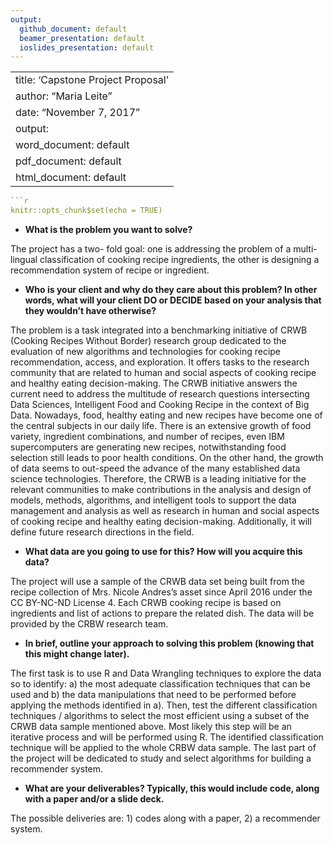 ```yaml
---
output: 
  github_document: default
  beamer_presentation: default
  ioslides_presentation: default
---
```



---
title: 'Capstone Project Proposal '
author: "Maria Leite"
date: "November 7, 2017"
output:
  word_document: default
  pdf_document: default
  html_document: default
---
```r

```r
knitr::opts_chunk$set(echo = TRUE)
```
* 	**What is the problem you want to solve?**

The project has a two- fold goal: one is addressing the problem of a multi-lingual classification of cooking recipe ingredients, the other  is  designing a recommendation system of recipe or ingredient.

*	 **Who is your client and why do they care about this problem?
In other words, what will your client DO or DECIDE based on your analysis that they wouldn't have otherwise?**

The problem is a task integrated into a benchmarking initiative of CRWB (Cooking Recipes Without Border) research group dedicated to the evaluation of new algorithms and technologies for cooking recipe recommendation, access, and exploration. It offers tasks to the research community that are related to human and social aspects of cooking recipe and healthy eating decision-making.
The CRWB initiative answers the current need to address the multitude of research questions intersecting Data Sciences, Intelligent Food and Cooking Recipe in the context of Big Data. Nowadays, food, healthy eating and new recipes have become one of the central subjects in our daily life. There is an extensive growth of food variety, ingredient combinations, and number of recipes, even IBM supercomputers are generating new recipes, notwithstanding   food selection still leads to poor health conditions. On the other hand, the growth of data seems to out-speed the advance of the many established data science technologies. Therefore, the CRWB is a leading initiative for the relevant communities to make contributions in the analysis and design of models, methods, algorithms, and intelligent tools to support the data management and analysis as well as research in human and social aspects of cooking recipe and healthy eating decision-making. Additionally, it will define future research directions in the field.

* 	**What data are you going to use for this? How will you acquire this data?**

The project will use a sample of the CRWB data set being built from the recipe
collection of Mrs. Nicole Andres's asset since April 2016 under the CC BY-NC-ND License 4.
Each CRWB cooking recipe is based on ingredients and list of actions to prepare the related
dish.  The data will be provided by the CRBW research team.

*	**In brief, outline your approach to solving this problem (knowing that this might change later).**

The first task is to use R and Data Wrangling techniques to explore the data so to identify: a) the most adequate classification techniques that can be used and b) the data manipulations that need to be performed before applying the methods identified in a).
Then, test the different classification techniques / algorithms to select the most efficient using a subset of the CRWB data sample mentioned above. Most likely this step will be an iterative process and will be performed using R. The identified classification technique will be applied to the whole CRBW data sample. The last part of the project will be dedicated to study and select algorithms for building a recommender system.  

*    **What are your deliverables? Typically, this would include code, along with a paper and/or a slide deck.**

The possible deliveries are: 1) codes along with a paper, 2) a recommender system.


